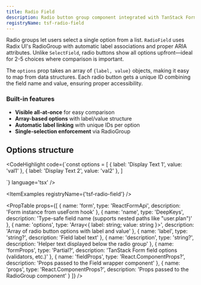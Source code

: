 ```yaml
---
title: Radio Field
description: Radio button group component integrated with TanStack Form. Options are defined as Array<{label, value}>.
registryName: tsf-radio-field
---
```


Radio groups let users select a single option from a list. `RadioField` uses Radix UI's RadioGroup with automatic label associations and proper ARIA attributes. Unlike `SelectField`, radio buttons show all options upfront—ideal for 2-5 choices where comparison is important.

The `options` prop takes an array of `{label, value}` objects, making it easy to map from data structures. Each radio button gets a unique ID combining the field name and value, ensuring proper accessibility.

### Built-in features

- **Visible all-at-once** for easy comparison
- **Array-based options** with label/value structure
- **Automatic label linking** with unique IDs per option
- **Single-selection enforcement** via RadioGroup

## Options structure

<CodeHighlight code={`const options = [
    { label: 'Display Text 1', value: 'val1' },
    { label: 'Display Text 2', value: 'val2' },
]

<RadioField
    form={form}
    name='choice'
    options={options}
    label='Select one'
/>`} language='tsx' />

<ItemExamples registryName={'tsf-radio-field'} /> 

<PropTable props={[
  {
    name: 'form',
    type: 'ReactFormApi<TFormData>',
    description: 'Form instance from useForm hook'
  },
  {
    name: 'name',
    type: 'DeepKeys<TFormData>',
    description: 'Type-safe field name (supports nested paths like "user.plan")'
  },
  {
    name: 'options',
    type: 'Array<{ label: string; value: string }>',
    description: 'Array of radio button options with label and value'
  },
  {
    name: 'label',
    type: 'string?',
    description: 'Field label text'
  },
  {
    name: 'description',
    type: 'string?',
    description: 'Helper text displayed below the radio group'
  },
  {
    name: 'formProps',
    type: 'Partial<FieldOptions>?',
    description: 'TanStack Form field options (validators, etc.)'
  },
  {
    name: 'fieldProps',
    type: 'React.ComponentProps<typeof Field>?',
    description: 'Props passed to the Field wrapper component'
  },
  {
    name: 'props',
    type: 'React.ComponentProps<typeof RadioGroup>?',
    description: 'Props passed to the RadioGroup component'
  }
]} />
